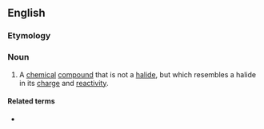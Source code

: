 ==English==

===Etymology===
{{prefix|pseudo|halide|lang=en}}

===Noun===
{{en-noun}}
# {{lb|en|chemistry}} A [[chemical]] [[compound]] that is not a [[halide]], but which resembles a halide in its [[charge]] and [[reactivity]].

====Related terms====
* {{l|en|pseudohalogen}}
